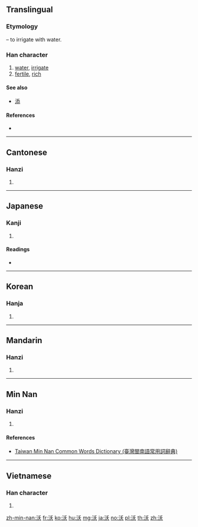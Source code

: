 ==Translingual==

===Etymology===
{{Han compound|水|alt1=氵|t1=water|夭|ls=psc|c1=s|c2=p}} – to irrigate with water.

===Han character===
{{Han char|rn=85|rad=水|as=04|sn=7|four=32134|canj=EHK|ids=⿰氵夭}}

# [[water]], [[irrigate]]
# [[fertile]], [[rich]]

====See also====
* [[添]]

====References====
* {{Han ref|kx=0609.130|dkj=17184|dj=1002.100|hdz=31566.050|uh=6C83|ud=27779|bh=A855|bd=43093}}

----

==Cantonese==

===Hanzi===
{{yue-hanzi|jyut=[[juk1]]|y=yuk1}}

# {{defn|lang=yue|sort=水04}}

----

==Japanese==

===Kanji===
{{ja-kanji|grade=|rs=水04}}

# {{defn|lang=ja|sort=水04}}

====Readings====
* {{ja-readings|on=[[よく]] (yoku), [[おく]] (oku)|kun=[[そそぐ]] (sosogu), [[こえる]] (koeru)}}

----

==Korean==

===Hanja===
{{ko-hanja|hangeul=옥|eumhun=|rv=ok|mr=ok|y=ok}}

# {{defn|lang=ko|sort=水04}}

----

==Mandarin==

===Hanzi===
{{cmn-hanzi|pin=[[wò]] ([[wo4]])|wg=wo<sup>4</sup>}}

# {{defn|lang=cmn|sort=水04}}

----

==Min Nan==

===Hanzi===
{{nan-hanzi|tlpa=ak (ak<sup>4</sup>)}}

# {{defn|lang=nan|sort=水04}}

====References====
* [http://twblg.dict.edu.tw/holodict_new/result_detail.jsp?n_no=3295&curpage=1&sample=%E6%B2%83&radiobutton=1&querytarget=1&limit=20&pagenum=1&rowcount=6 Taiwan Min Nan Common Words Dictionary (臺灣閩南語常用詞辭典)]

----

==Vietnamese==

===Han character===
{{vi-hantu|[[óc]]|rs=水04}}

# {{defn|lang=vi|sort=水04}}

[[zh-min-nan:沃]]
[[fr:沃]]
[[ko:沃]]
[[hu:沃]]
[[mg:沃]]
[[ja:沃]]
[[no:沃]]
[[pl:沃]]
[[th:沃]]
[[zh:沃]]